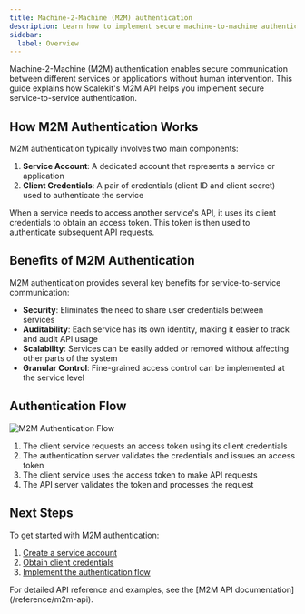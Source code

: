 ```yaml
---
title: Machine-2-Machine (M2M) authentication
description: Learn how to implement secure machine-to-machine authentication using Scalekit's M2M API
sidebar:
  label: Overview
---
```



Machine-2-Machine (M2M) authentication enables secure communication between different services or applications without human intervention. This guide explains how Scalekit's M2M API helps you implement secure service-to-service authentication.

## How M2M Authentication Works

M2M authentication typically involves two main components:

1. **Service Account**: A dedicated account that represents a service or application
2. **Client Credentials**: A pair of credentials (client ID and client secret) used to authenticate the service

When a service needs to access another service's API, it uses its client credentials to obtain an access token. This token is then used to authenticate subsequent API requests.

## Benefits of M2M Authentication

<Aside type="tip">
M2M authentication provides several key benefits for service-to-service communication:
</Aside>

- **Security**: Eliminates the need to share user credentials between services
- **Auditability**: Each service has its own identity, making it easier to track and audit API usage
- **Scalability**: Services can be easily added or removed without affecting other parts of the system
- **Granular Control**: Fine-grained access control can be implemented at the service level

## Authentication Flow

![M2M Authentication Flow](@/assets/docs/guides/m2m/m2m-flow.png)

1. The client service requests an access token using its client credentials
2. The authentication server validates the credentials and issues an access token
3. The client service uses the access token to make API requests
4. The API server validates the token and processes the request

## Next Steps

To get started with M2M authentication:

1. [Create a service account](/guides/m2m/create-service-account)
2. [Obtain client credentials](/guides/m2m/get-client-credentials)
3. [Implement the authentication flow](/guides/m2m/implement-auth-flow)

<Aside type="note">
For detailed API reference and examples, see the [M2M API documentation](/reference/m2m-api).
</Aside>
